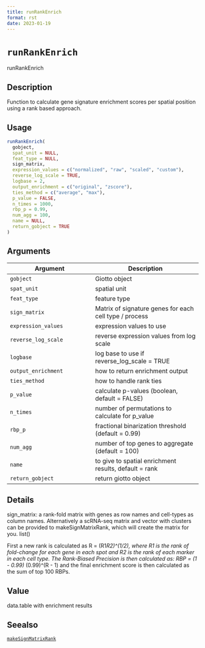 ```yaml
--- 
title: runRankEnrich 
format: rst 
date: 2023-01-19 
--- 
```

# `runRankEnrich`

runRankEnrich


## Description

Function to calculate gene signature enrichment scores per spatial position using a rank based approach.


## Usage

```r
runRankEnrich(
  gobject,
  spat_unit = NULL,
  feat_type = NULL,
  sign_matrix,
  expression_values = c("normalized", "raw", "scaled", "custom"),
  reverse_log_scale = TRUE,
  logbase = 2,
  output_enrichment = c("original", "zscore"),
  ties_method = c("average", "max"),
  p_value = FALSE,
  n_times = 1000,
  rbp_p = 0.99,
  num_agg = 100,
  name = NULL,
  return_gobject = TRUE
)
```


## Arguments

Argument      |Description
------------- |----------------
`gobject`     |     Giotto object
`spat_unit`     |     spatial unit
`feat_type`     |     feature type
`sign_matrix`     |     Matrix of signature genes for each cell type / process
`expression_values`     |     expression values to use
`reverse_log_scale`     |     reverse expression values from log scale
`logbase`     |     log base to use if reverse_log_scale = TRUE
`output_enrichment`     |     how to return enrichment output
`ties_method`     |     how to handle rank ties
`p_value`     |     calculate p-values (boolean, default = FALSE)
`n_times`     |     number of permutations to calculate for p_value
`rbp_p`     |     fractional binarization threshold (default = 0.99)
`num_agg`     |     number of top genes to aggregate (default = 100)
`name`     |     to give to spatial enrichment results, default = rank
`return_gobject`     |     return giotto object


## Details

sign_matrix: a rank-fold matrix with genes as row names and cell-types as column names.
 Alternatively a scRNA-seq matrix and vector with clusters can be provided to makeSignMatrixRank, which will create
 the matrix for you. list() 
 
 First a new rank is calculated as R = (R1*R2)^(1/2), where R1 is the rank of
 fold-change for each gene in each spot and R2 is the rank of each marker in each cell type.
 The Rank-Biased Precision is then calculated as: RBP = (1 - 0.99) * (0.99)^(R - 1)
 and the final enrichment score is then calculated as the sum of top 100 RBPs.


## Value

data.table with enrichment results


## Seealso

[`makeSignMatrixRank`](#makesignmatrixrank)


